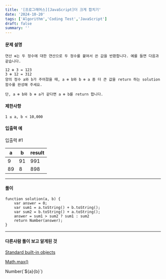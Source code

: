 ```yaml
---
title: '[프로그래머스][JavaScript]더 크게 합치기'
date: '2024-10-20'
tags: ['Algorithm','Coding Test','JavaScript']
draft: false
summary: ''
---
```

#### 문제 설명
    연산 ⊕는 두 정수에 대한 연산으로 두 정수를 붙여서 쓴 값을 반환합니다. 예를 들면 다음과 같습니다.

    12 ⊕ 3 = 123
    3 ⊕ 12 = 312
    양의 정수 a와 b가 주어졌을 때, a ⊕ b와 b ⊕ a 중 더 큰 값을 return 하는 solution 함수를 완성해 주세요.
    
    단, a ⊕ b와 b ⊕ a가 같다면 a ⊕ b를 return 합니다.
#### 제한사항
    1 ≤ a, b < 10,000
#### 입출력 예
입출력 #1

|a	| b	|result|
|---|---|------|
|9	|91	|991|
|89	|8	|898|

---
#### 풀이
````
function solution(a, b) {
    var answer = 0;    
    var sum1 = a.toString() + b.toString();
    var sum2 = b.toString() + a.toString();
    answer = sum1 > sum2 ? sum1 : sum2
    return Number(answer);
}
````
---
#### 다른사람 풀이 보고 알게된 것
[Standard built-in objects](https://developer.mozilla.org/en-US/docs/Web/JavaScript/Reference/Global_Objects/Math)

[Math.max()](https://developer.mozilla.org/en-US/docs/Web/JavaScript/Reference/Global_Objects/Math/max)

Number(\`${a}{b}\`)